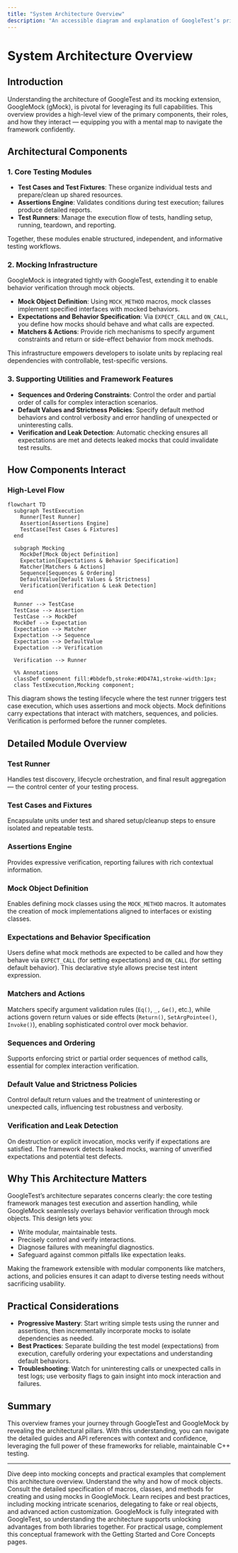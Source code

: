 ```yaml
---
title: "System Architecture Overview"
description: "An accessible diagram and explanation of GoogleTest’s primary modules—how tests, assertions, and runners interact. Offers a bird’s-eye view that anchors future understanding, highlighting main files and their relationships."
---
```


# System Architecture Overview

## Introduction

Understanding the architecture of GoogleTest and its mocking extension, GoogleMock (gMock), is pivotal for leveraging its full capabilities. This overview provides a high-level view of the primary components, their roles, and how they interact — equipping you with a mental map to navigate the framework confidently.

## Architectural Components

### 1. Core Testing Modules

- **Test Cases and Test Fixtures**: These organize individual tests and prepare/clean up shared resources.
- **Assertions Engine**: Validates conditions during test execution; failures produce detailed reports.
- **Test Runners**: Manage the execution flow of tests, handling setup, running, teardown, and reporting.

Together, these modules enable structured, independent, and informative testing workflows.

### 2. Mocking Infrastructure

GoogleMock is integrated tightly with GoogleTest, extending it to enable behavior verification through mock objects.

- **Mock Object Definition**: Using `MOCK_METHOD` macros, mock classes implement specified interfaces with mocked behaviors.
- **Expectations and Behavior Specification**: Via `EXPECT_CALL` and `ON_CALL`, you define how mocks should behave and what calls are expected.
- **Matchers & Actions**: Provide rich mechanisms to specify argument constraints and return or side-effect behavior from mock methods.

This infrastructure empowers developers to isolate units by replacing real dependencies with controllable, test-specific versions.

### 3. Supporting Utilities and Framework Features

- **Sequences and Ordering Constraints**: Control the order and partial order of calls for complex interaction scenarios.
- **Default Values and Strictness Policies**: Specify default method behaviors and control verbosity and error handling of unexpected or uninteresting calls.
- **Verification and Leak Detection**: Automatic checking ensures all expectations are met and detects leaked mocks that could invalidate test results.

## How Components Interact

### High-Level Flow

```mermaid
flowchart TD
  subgraph TestExecution
    Runner[Test Runner]
    Assertion[Assertions Engine]
    TestCase[Test Cases & Fixtures]
  end

  subgraph Mocking
    MockDef[Mock Object Definition]
    Expectation[Expectations & Behavior Specification]
    Matcher[Matchers & Actions]
    Sequence[Sequences & Ordering]
    DefaultValue[Default Values & Strictness]
    Verification[Verification & Leak Detection]
  end

  Runner --> TestCase
  TestCase --> Assertion
  TestCase --> MockDef
  MockDef --> Expectation
  Expectation --> Matcher
  Expectation --> Sequence
  Expectation --> DefaultValue
  Expectation --> Verification

  Verification --> Runner

  %% Annotations
  classDef component fill:#bbdefb,stroke:#0D47A1,stroke-width:1px;
  class TestExecution,Mocking component;
```

This diagram shows the testing lifecycle where the test runner triggers test case execution, which uses assertions and mock objects. Mock definitions carry expectations that interact with matchers, sequences, and policies. Verification is performed before the runner completes.

## Detailed Module Overview

### Test Runner
Handles test discovery, lifecycle orchestration, and final result aggregation — the control center of your testing process.

### Test Cases and Fixtures
Encapsulate units under test and shared setup/cleanup steps to ensure isolated and repeatable tests.

### Assertions Engine
Provides expressive verification, reporting failures with rich contextual information.

### Mock Object Definition
Enables defining mock classes using the `MOCK_METHOD` macros. It automates the creation of mock implementations aligned to interfaces or existing classes.

### Expectations and Behavior Specification
Users define what mock methods are expected to be called and how they behave via `EXPECT_CALL` (for setting expectations) and `ON_CALL` (for setting default behavior). This declarative style allows precise test intent expression.

### Matchers and Actions
Matchers specify argument validation rules (`Eq()`, `_,` `Ge()`, etc.), while actions govern return values or side effects (`Return()`, `SetArgPointee()`, `Invoke()`), enabling sophisticated control over mock behavior.

### Sequences and Ordering
Supports enforcing strict or partial order sequences of method calls, essential for complex interaction verification.

### Default Value and Strictness Policies
Control default return values and the treatment of uninteresting or unexpected calls, influencing test robustness and verbosity.

### Verification and Leak Detection
On destruction or explicit invocation, mocks verify if expectations are satisfied. The framework detects leaked mocks, warning of unverified expectations and potential test defects.

## Why This Architecture Matters

GoogleTest’s architecture separates concerns clearly: the core testing framework manages test execution and assertion handling, while GoogleMock seamlessly overlays behavior verification through mock objects. This design lets you:

- Write modular, maintainable tests.
- Precisely control and verify interactions.
- Diagnose failures with meaningful diagnostics.
- Safeguard against common pitfalls like expectation leaks.

Making the framework extensible with modular components like matchers, actions, and policies ensures it can adapt to diverse testing needs without sacrificing usability.

## Practical Considerations

- **Progressive Mastery**: Start writing simple tests using the runner and assertions, then incrementally incorporate mocks to isolate dependencies as needed.
- **Best Practices**: Separate building the test model (expectations) from execution, carefully ordering your expectations and understanding default behaviors.
- **Troubleshooting**: Watch for uninteresting calls or unexpected calls in test logs; use verbosity flags to gain insight into mock interaction and failures.

## Summary

This overview frames your journey through GoogleTest and GoogleMock by revealing the architectural pillars. With this understanding, you can navigate the detailed guides and API references with context and confidence, leveraging the full power of these frameworks for reliable, maintainable C++ testing.

---

<AccordionGroup title="Additional Resources">
<Accordion title="Explore the 'gMock for Dummies' Guide">
Dive deep into mocking concepts and practical examples that complement this architecture overview. Understand the why and how of mock objects.
</Accordion>
<Accordion title="Access the Mocking Reference">
Consult the detailed specification of macros, classes, and methods for creating and using mocks in GoogleMock.
</Accordion>
<Accordion title="Consult the gMock Cookbook">
Learn recipes and best practices, including mocking intricate scenarios, delegating to fake or real objects, and advanced action customization.
</Accordion>
</AccordionGroup>

<Note>
GoogleMock is fully integrated with GoogleTest, so understanding the architecture supports unlocking advantages from both libraries together. For practical usage, complement this conceptual framework with the Getting Started and Core Concepts pages.
</Note>
